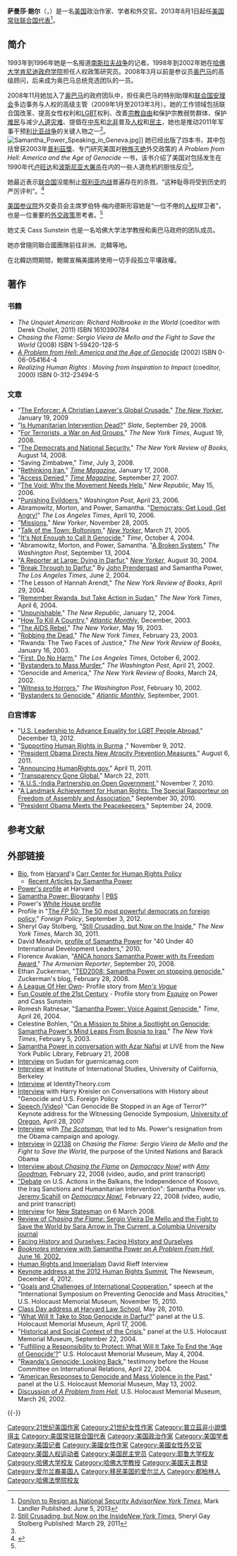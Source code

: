 {{Infobox officeholder
| name        = Samantha Power
| image       = Samantha Power.jpg
| office      = 第28任[[美国常驻联合国代表|美国常驻联合国代表]]
| president   = [[巴拉克·奧巴馬|巴拉克·奧巴馬]]
| term_start  = 2013年8月1日
| term_end    = 2017年1月20日
| predecessor = {{le|羅斯瑪麗·迪卡洛|Rosemary DiCarlo}}{{small|（代理）}}
| successor   = {{le|米歇爾·J·西松|Michele J. Sison}}{{small|（代理）}}
| birth_date  = {{birth date and age|1970|9|21}}
| birth_place = {{UK}}[[伦敦|伦敦]]
| death_date  = 
| death_place = 
| party       = {{DP}}
| alma_mater  = [[耶鲁大学|耶鲁大学]]<br>[[哈佛法学院|哈佛法学院]]
| spouse      = [[凱斯·桑斯坦|凱斯·桑斯坦]] {{small|(2008–现在)}}
| children    = 2
}}
'''萨曼莎·鲍尔'''（{{lang-en|'''Samantha Power'''}}，{{bd|1970年|9月21日|catIdx=Power, Samantha}}）是一名[[美国|美国]]政治作家、学者和外交官。2013年8月1日起任[[美国常驻联合国代表|美国常驻联合国代表]]<ref name="Donilon to Resign">[http://www.nytimes.com/2013/06/06/us/politics/tom-donilon-to-resign-as-national-security-adviser.html Donilon to Resign as National Security Advisor]''[[New_York_Times|New York Times]]'', Mark Landler Published: June 5, 2013</ref>。

== 简介 ==
1993年到1996年她是一名报道[[南斯拉夫战争|南斯拉夫战争]]的记者。1998年到2002年她在[[哈佛大学|哈佛大学]][[肯尼迪政府学院|肯尼迪政府学院]]担任人权政策研究员。2008年3月以前是参议员[[奥巴马|奥巴马]]的高级顾问，后来成为奥巴马总统竞选团队的一员。

2008年11月她加入了[[奥巴马|奥巴马]]的政府团队中，担任奥巴马的特别助理和[[联合国安理会|联合国安理会]]多边事务与人权的高级主管（2009年1月至2013年3月）。她的工作领域包括联合国改革、提高女性权利和[[LGBT|LGBT]]权利、改善[[宗教自由|宗教自由]]和保护宗教弱势群体、保护[[难民|难民]]与减少[[人道|人道]][[灾难|灾难]]、提倡在[[中东|中东]]和[[北非|北非]]普及[[人权|人权]]和[[民主|民主]]，她也是推动2011年军事干预[[利比亚战争|利比亚战争]]的关键人物之一<ref name="nytimes.com">[http://www.nytimes.com/2011/03/30/world/30power.html Still Crusading, but Now on the Inside]''[[New_York_Times|New York Times]]'', Sheryl Gay Stolberg
Published: March 29, 2011</ref>。
[[File:Samantha_Power_Speaking_in_Geneva.jpg|right]]]]
她已经出版了四本书，其中包括曾获2003年[[普利茲獎|普利茲獎]]、专门研究美国对[[种族灭绝|种族灭绝]]外交政策的 ''A Problem from Hell: America and the Age of Genocide'' 一书，该书介绍了美国对包括发生在1990年代[[卢旺达|卢旺达]]和[[波斯尼亚|波斯尼亚]][[大屠杀|大屠杀]]在内的一些人道危机的胆怯反应<ref name="就职"/>。

她最近表示[[联合国|联合国]]没能制止[[叙利亚内战|叙利亚内战]]普遍存在的杀戮，“这种耻辱将受到历史的严厉评判”。<ref name="就职">{{cite web|url=http://www.zaobao.com/realtime/world/story20130803-236379 | language= | title=美国新任驻联合国大使萨曼莎·鲍尔宣誓就职 |publisher=联合早报 |date=2013年8月3日 |accessdate= }}</ref>

[[美国参议院|美国参议院]]外交委员会主席罗伯特·梅内德斯形容她是“一位不倦的[[人权|人权]]捍卫者”，也是一位重要的[[外交政策|外交政策]]思考者。<ref name="就职"/>

她丈夫 Cass Sunstein 也是一名哈佛大学法学教授和奥巴马政府的团队成员。

她亦曾隨同聯合國團隊前往非洲、北韓等地。

在北韓訪問期間，鮑爾宣稱美國將使用一切手段孤立平壤政權。

==著作==
===书籍===
*''The Unquiet American: Richard Holbrooke in the World'' (coeditor with Derek Chollet, 2011) ISBN 1610390784
*''Chasing the Flame: Sergio Vieira de Mello and the Fight to Save the World'' (2008) ISBN 1-59420-128-5
*''[[A_Problem_from_Hell:_America_and_the_Age_of_Genocide|A Problem from Hell: America and the Age of Genocide]]'' (2002) ISBN 0-06-054164-4
*''Realizing Human Rights : Moving from Inspiration to Impact'' (coeditor, 2000) ISBN 0-312-23494-5

===文章===
*"[http://www.newyorker.com/reporting/2009/01/19/090119fa_fact_power The Enforcer: A Christian Lawyer's Global Crusade]," ''[[The_New_Yorker|The New Yorker]]'', January 19, 2009
*"[http://www.slate.com/articles/arts/books/2008/09/is_humanitarian_intervention_dead.html Is Humanitarian Intervention Dead?]" ''Slate'', September 29, 2008.
*"[http://www.nytimes.com/2008/08/19/opinion/19power.html For Terrorists, a War on Aid Groups]," ''The New York Times'', August 19, 2008.
*"[http://www.nybooks.com/articles/archives/2008/aug/14/the-democrats-national-security/ The Democrats and National Security]," ''The New York Review of Books'', August 14, 2008.
*"Saving Zimbabwe," ''Time'', July 3, 2008.
*"[http://www.time.com/time/magazine/article/0,9171,1704682,00.html Rethinking Iran]," ''[[Time_Magazine|Time Magazine]]'', January 17, 2008.
*"[http://www.time.com/time/magazine/article/0,9171,1666264,00.html Access Denied]," ''[[Time_Magazine|Time Magazine]]'', September 27, 2007.
*"[http://www.hks.harvard.edu/news-events/news/commentary/the-void-why-the-movement-needs-help The Void: Why the Movement Needs Help]," ''New Republic'', May 15, 2006.
*"[http://www.washingtonpost.com/wp-dyn/content/article/2006/04/24/AR2006042400452.html Punishing Evildoers]," ''Washington Post'', April 23, 2006.
*Abramowitz, Morton, and Power, Samantha. "[[!http:/articles.latimes.com/2006/apr/10/opinion/oe-power10|Democrats: Get Loud, Get Angry!]]" ''The Los Angeles Times'', April 10, 2006.
*"[http://www.newyorker.com/archive/2005/11/28/051128ta_talk_power Missions]," ''New Yorker'', November 28, 2005.
*"[http://www.newyorker.com/archive/2005/03/21/050321ta_talk_power Talk of the Town: Boltonism]," ''[[The_New_Yorker|New Yorker]]'', March 21, 2005.
*"[http://www.time.com/time/magazine/article/0,9171,995282,00.html It's Not Enough to Call It Genocide]," ''Time'', October 4, 2004.
*"Abramowitz, Morton, and Power, Samantha. "[http://www.washingtonpost.com/wp-dyn/articles/A17059-2004Sep12.html A Broken System]," ''The Washington Post'', September 13, 2004.
*"[http://www.newyorker.com/archive/2004/08/30/040830fa_fact1 A Reporter at Large: Dying in Darfur]," ''[[The_New_Yorker|New Yorker]]'', August 30, 2004.
*"[http://articles.latimes.com/2004/jun/02/opinion/oe-power2 Break Through to Darfur]," By [[John_Prendergast_(activist)|John Prendergast]] and Samantha Power, ''The Los Angeles Times'', June 2, 2004.
*"The Lesson of Hannah Arendt," ''The New York Review of Books'', April 29, 2004.
*"[http://www.nytimes.com/2004/04/06/opinion/remember-rwanda-but-take-action-in-sudan.html Remember Rwanda, but Take Action in Sudan]," ''The New York Times'', April 6, 2004.
*"[http://www.hks.harvard.edu/cchrp/pdf/SaddamTNR.pdf Unpunishable]," ''The New Republic'', January 12, 2004.
*"[http://www.theatlantic.com/magazine/archive/2003/12/how-to-kill-a-country/2845/ How To Kill A Country]," ''[[Atlantic_Monthly|Atlantic Monthly]]'', December, 2003.
*"[http://www.pbs.org/pov/stateofdenial/special_rebel.php The AIDS Rebel]," ''The New Yorker'', May 19, 2003.
*"[http://www.nytimes.com/2003/02/23/books/robbing-the-dead.html Robbing the Dead]," ''The New York Times'', February 23, 2003.
*"Rwanda: The Two Faces of Justice," ''The New York Review of Books'', January 16, 2003.
*"[http://articles.latimes.com/2002/oct/06/books/bk-power6 First, Do No Harm]," ''The Los Angeles Times'', October 6, 2002.
*"[https://web.archive.org/web/20140414072512/http://www.bosnia.org.uk/news/news_body.cfm?newsid=1616 Bystanders to Mass Murder]," ''The Washington Post'', April 21, 2002.
*"Genocide and America," ''The New York Review of Books'', March 24, 2002.
*"[http://community.seattletimes.nwsource.com/archive/?date=20020217&slug=livingstone17 Witness to Horrors]," ''The Washington Post'', February 10, 2002.
*"[http://www.theatlantic.com/magazine/archive/2001/09/bystanders-to-genocide/4571/ Bystanders to Genocide]," ''[[Atlantic_Monthly|Atlantic Monthly]]'', September, 2001.

===白宫博客===

*"[http://www.whitehouse.gov/blog/2012/12/13/us-leadership-advance-equality-lgbt-people-abroad U.S. Leadership to Advance Equality for LGBT People Abroad]," December 13, 2012.
*"[http://www.whitehouse.gov/blog/2012/11/09/supporting-human-rights-burma Supporting Human Rights in Burma] {{Wayback|url=http://www.whitehouse.gov/blog/2012/11/09/supporting-human-rights-burma |date=20151016011526 }}," November 9, 2012.
*"[http://www.whitehouse.gov/blog/2011/08/06/president-obama-directs-new-atrocity-prevention-measures President Obama Directs New Atrocity Prevention Measures]," August 6, 2011.
*"[http://www.whitehouse.gov/blog/2011/04/11/announcing-humanrightsgov Announcing HumanRights.gov]," April 11, 2011.
*"[http://www.whitehouse.gov/blog/2011/03/22/transparency-gone-global Transparency Gone Global]," March 22, 2011.
*"[http://www.whitehouse.gov/blog/2010/11/07/a-us-india-partnership-open-government A U.S.-India Partnership on Open Government]," November 7, 2010.
*"[http://www.whitehouse.gov/blog/2010/09/30/a-landmark-achievement-human-rights-special-rapporteur-freedom-association-and-assem A Landmark Achievement for Human Rights: The Special Rapporteur on Freedom of Assembly and Association]," September 30, 2010.
*"[https://web.archive.org/web/20140117222517/http://www.whitehouse.gov/blog/09/09/24/President-Obama-Meets-the-Peacekeepers President Obama Meets the Peacekeepers]," September 24, 2009.

== 参考文献 ==
{{Reflist|2}}

== 外部链接 ==
{{Commons|Samantha Power}}
* [https://web.archive.org/web/20070429055706/http://www.ksg.harvard.edu/cchrp/aboutus/staff.php#spower Bio], from [[Harvard|Harvard]]'s [http://www.ksg.harvard.edu/cchrp/ Carr Center for Human Rights Policy]
** [https://web.archive.org/web/20070703051229/http://www.ksg.harvard.edu/cchrp/research/authorindex.php#power Recent Articles by Samantha Power]
* [https://web.archive.org/web/20050825163027/http://ksgfaculty.harvard.edu/Samantha_Power Power's profile] at Harvard
* [http://www.pbs.org/now/politics/power.html Samantha Power: Biography] | [[Public_Broadcasting_Service|PBS]]
* Power's [http://www.whitehouse.gov/blog/author/Samantha%20Power White House profile]
* Profile in "[http://www.foreignpolicy.com/articles/2012/09/03/the_fp_50 The ''FP'' 50: The 50 most powerful democrats on foreign policy]," ''Foreign Policy'', September 3, 2012.
* Sheryl Gay Stolberg, "[http://www.nytimes.com/2011/03/30/world/30power.html Still Crusading, but Now on the Inside]," ''The New York Times'', March 30, 2011.
* David Meadvin, [https://web.archive.org/web/20140414160405/http://dc40.devex.com/meet-the-40-under-40/samantha-power/ profile of Samantha Power] for "40 Under 40 International Development Leaders," 2010.
* Florence Avakian, "[https://web.archive.org/web/20101222125622/http://reporter.am/pdfs/AW092008.pdf ANCA honors Samantha Power with its Freedom Award]," ''The Armenian Reporter'', September 20, 2008.
* Ethan Zuckerman, "[http://www.ethanzuckerman.com/blog/2008/02/28/ted2008-samantha-power-on-stopping-genocide/ TED2008: Samantha Power on stopping genocide]," Zuckerman's blog, February 28, 2008.
* [https://archive.today/20070624093148/http://www.mensvogue.com/business/politics/feature/articles/2007/06/samantha_power A League Of Her Own]- Profile story from ''[[Men's_Vogue|Men's Vogue]]''
* [http://www.esquire.com/features/fun-couple-21st-century-1008 Fun Couple of the 21st Century] - Profile story from ''[[Esquire_(magazine)|Esquire]]'' on Power and Cass Sunstein
* Romesh Ratnesar, "[http://www.time.com/time/magazine/article/0,9171,994021,00.html Samantha Power: Voice Against Genocide]," ''Time'', April 26, 2004.
* Celestine Bohlen, "[http://www.nytimes.com/2003/02/05/books/mission-shine-spotlight-genocide-samantha-power-s-mind-leaps-bosnia-iraq.html On a Mission to Shine a Spotlight on Genocide; Samantha Power's Mind Leaps From Bosnia to Iraq]," ''The New York Times'', February 5, 2003.
*[http://www.nypl.org/research/chss/pep/pepdesc.cfm?id=3920 Samantha Power in conversation with Azar Nafisi] {{Wayback|url=http://www.nypl.org/research/chss/pep/pepdesc.cfm?id=3920 |date=20090423074443 }} at LIVE from the New York Public Library, February 21, 2008
* [https://web.archive.org/web/20120314112008/http://www.guernicamag.com/interviews/46/a_witness_to_genocide/ Interview] on Sudan for guernicamag.com
* [https://web.archive.org/web/20081231043309/http://globetrotter.berkeley.edu/people2/Power/power-con0.html Interview] at Institute of International Studies, University of California, Berkeley
* [http://www.identitytheory.com/people/birnbaum47.html Interview] at IdentityTheory.com
* [https://web.archive.org/web/20081231043309/http://globetrotter.berkeley.edu/people2/Power/power-con0.html Interview] with Harry Kreisler on Conversations with History about "Genocide and U.S. Foreign Policy
* [http://scholarsbank.uoregon.edu/dspace/handle/1794/4313 Speech (Video)]{{dead link|date=2018年4月 |bot=InternetArchiveBot |fix-attempted=yes }} "Can Genocide Be Stopped in an Age of Terror?" Keynote address for the Witnessing Genocide Symposium, [[University_of_Oregon|University of Oregon]], April 28, 2007
* [https://web.archive.org/web/20110906215717/http://thescotsman.scotsman.com/latestnews/Inside-US-poll-battle-as.3854371.jp Interview] with ''[[The_Scotsman|The Scotsman]],'' that led to Ms. Power's resignation from the Obama campaign and apology.
* [https://web.archive.org/web/20080820095122/http://02138mag.com/magazine/article/2554.html Interview] in [[02138|02138]] on ''Chasing the Flame: Sergio Vieira de Mello and the Fight to Save the World'', the purpose of the United Nations and Barack Obama
* [http://www.democracynow.org/2008/2/22/samantha_power_on_chasing_the_flame Interview about ''Chasing the Flame''] on ''[[Democracy_Now!|Democracy Now!]] with [[Amy_Goodman|Amy Goodman]], '' February 22, 2008 (video, audio, and print transcript)
* [http://www.democracynow.org/2008/2/22/samantha_power_v_jeremy_scahill "Debate] on U.S. Actions in the Balkans, the Independence of Kosovo, the Iraq Sanctions and Humanitarian Intervention": Samantha Power vs. [[Jeremy_Scahill|Jeremy Scahill]] on ''[[Democracy_Now!|Democracy Now!]],'' February 22, 2008 (video, audio, and print transcript)
* [http://www.newstatesman.com/world-affairs/2008/03/barack-obama-interview-power Interview] for [[New_Statesman|New Statesman]] on 6 March 2008.
* [https://web.archive.org/web/20130817030256/http://www.columbia.edu/cu/current/articles/summer2008/arrow.html Review of ''Chasing the Flame'': Sergio Vieira De Mello and the Fight to Save the World by Sara Arrow in The Current, a Columbia University journal]
* [http://www.facinghistory.org/search/google?cx=005232094365765676070:efoqf7x_mk8&cof=FORID:11&query=samantha+power Facing History and Ourselves: Facing History and Ourselves]{{dead link|date=2018年4月 |bot=InternetArchiveBot |fix-attempted=yes }}
* [https://web.archive.org/web/20130107043340/http://www.booknotes.org/Watch/170542-1/Samantha+Power.aspx ''Booknotes'' interview with Samantha Power on ''A Problem From Hell'', June 16, 2002.]
* [https://web.archive.org/web/20130430211041/http://globetrotter.berkeley.edu/people3/Rieff/rieff-con4.html Human Rights and Imperialism] David Rieff Interview
* [http://www.youtube.com/watch?v=IskDT_Qnqcs Keynote address at the 2012 Human Rights Summit], The Newseum, December 4, 2012.
* "[https://web.archive.org/web/20130826134607/http://www.ushmm.org/genocide/analysis/details.php?content=2010-11-15-01 Goals and Challenges of International Cooperation]," speech at the "International Symposium on Preventing Genocide and Mass Atrocities," U.S. Holocaust Memorial Museum, November 15, 2010.
* [https://web.archive.org/web/20130529021641/http://www.law.harvard.edu/news/2010/05/related-content/samantha_power_class_day_remarks.pdf Class Day address at Harvard Law School], May 26, 2010.
* "[https://web.archive.org/web/20130827173520/http://www.ushmm.org/genocide/analysis/details.php?content=2006-04-17 What Will It Take to Stop Genocide in Darfur?]" panel at the U.S. Holocaust Memorial Museum, April 17, 2006.
* "[https://web.archive.org/web/20130828142952/http://www.ushmm.org/genocide/analysis/details.php?content=2004-09-22-01 Historical and Social Context of the Crisis]," panel at the U.S. Holocaust Memorial Museum, September 22, 2004.
* "[https://web.archive.org/web/20130827173530/http://www.ushmm.org/genocide/analysis/details.php?content=2004-05-04 Fulfilling a Responsibility to Protect: What Will It Take To End the 'Age of Genocide'?]" U.S. Holocaust Memorial Museum, May 4, 2004.
* "[http://commdocs.house.gov/committees/intlrel/hfa93231.000/hfa93231_0.htm Rwanda's Genocide: Looking Back]," testimony before the House Committee on International Relations, April 22, 2004.
* "[https://web.archive.org/web/20130827163551/http://www.ushmm.org/genocide/analysis/details.php?content=2002-05-13-01 American Responses to Genocide and Mass Violence in the Past]," panel at the U.S. Holocaust Memorial Museum, May 13, 2002.
* [https://web.archive.org/web/20130802212644/http://www.ushmm.org/genocide/analysis/details.php?content=2002-03-26 Discussion of ''A Problem from Hell''], U.S. Holocaust Memorial Museum, March 26, 2002.

{{-}}
{{Barack_Obama_cabinet}}
{{美国常驻联合国代表}}

{{Authority control}}
{{DEFAULTSORT:Power, Samantha}}
[[Category:21世纪美国作家|Category:21世纪美国作家]]
[[Category:21世纪女性作家|Category:21世纪女性作家]]
[[Category:普立茲非小說獎得主|Category:普立茲非小說獎得主]]
[[Category:美国常驻联合国代表|Category:美国常驻联合国代表]]
[[Category:美国政治作家|Category:美国政治作家]]
[[Category:美国学者|Category:美国学者]]
[[Category:美国记者|Category:美国记者]]
[[Category:美國女性作家|Category:美國女性作家]]
[[Category:美國女性外交官|Category:美國女性外交官]]
[[Category:美国人权运动者|Category:美国人权运动者]]
[[Category:美国民主党员|Category:美国民主党员]]
[[Category:耶鲁大学校友|Category:耶鲁大学校友]]
[[Category:哈佛大学校友|Category:哈佛大学校友]]
[[Category:哈佛大学教授|Category:哈佛大学教授]]
[[Category:美國天主教徒|Category:美國天主教徒]]
[[Category:爱尔兰裔美国人|Category:爱尔兰裔美国人]]
[[Category:移民美国的爱尔兰人|Category:移民美国的爱尔兰人]]
[[Category:都柏林人|Category:都柏林人]]
[[Category:哈佛法學院校友|Category:哈佛法學院校友]]